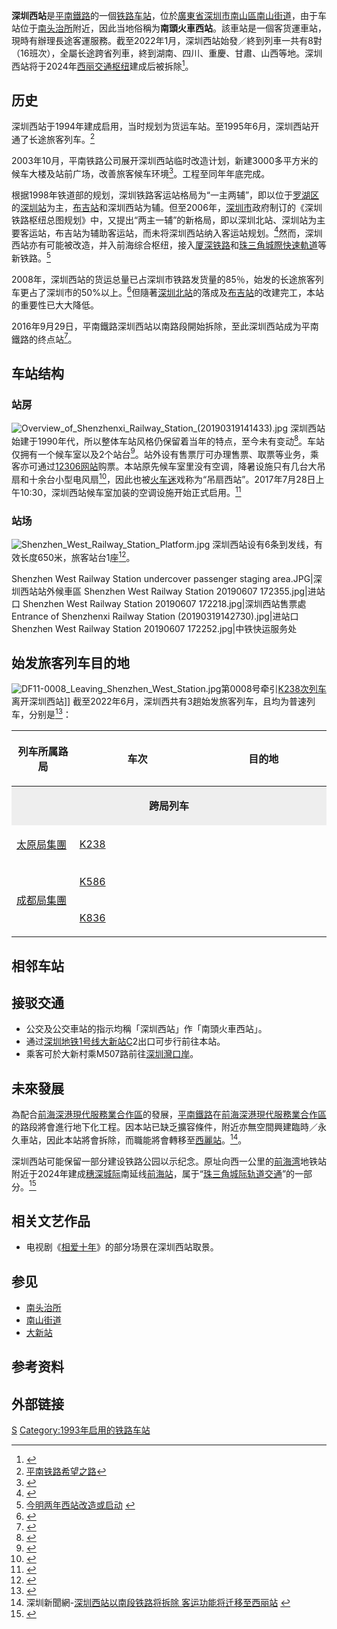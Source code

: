{{Infobox China railway station 
|车站名称 = 深圳西站
|图片 = Shenzhen West Railway Station 2015.jpg
|图片介紹 = 拍摄于2019年6月
|其他名称= 
|车站名称拼音 = Shenzhenxi Zhan
|英文名称=Shenzhenxi Railway Station
|车站代码= 23951<ref>根据《中华人民共和国铁路车站代码》（GB/T10302-2010）</ref><ref>{{Cite web |url=http://yupiao.info/klb/station/%E6%B7%B1%E5%9C%B3%E8%A5%BF |title=深圳西站 车站资料 |access-date=2022-01-10 |archive-date=2016-03-04 |archive-url=https://web.archive.org/web/20160304125318/http://yupiao.info/klb/station/%E6%B7%B1%E5%9C%B3%E8%A5%BF |dead-url=no }}</ref>
|电报码= OSQ
|拼音码= SZX
|车站类型= 货客运站
|始建时间=
|开通运营= 1993年
|车站位置 = [[廣東省|廣東省]][[深圳市|深圳市]][[南山區_(深圳市)|南山區]][[南山街道_(深圳市)|南山街道]][[月亮灣大道|月亮灣大道]]
|归属 = [[中國鐵路廣州局集團有限公司|國鐵廣州局集團]][[平南铁路有限公司|平南铁路有限公司]]
|使用状态= 使用中
|线路 = [[平南鐵路|平南鐵路]]
|车站等级 = [[三等站_(中鐵)|三等站]]
|月台数目 = 2
|侧式站台=1
|岛式站台=1
|站台面 = 3	
|股道数目 =6
|正线= 1
|到发线=3 
|其它线= 2
|坐标 = {{coord|22|31|53|N|113|54|10|E|region:CN_type:railwaystation|display=inline,title}}
|网站 =
|站线配置图={{深圳西站RDT}}
}}
'''深圳西站'''是[[平南鐵路|平南鐵路]]的一個[[铁路车站|铁路车站]]，位於[[廣東省|廣東省]][[深圳市|深圳市]][[南山區_(深圳市)|南山區]][[南山街道_(深圳市)|南山街道]]，由于车站位于[[南头_(深圳)|南头治所]]附近，因此当地俗稱为'''南頭火車西站'''。該車站是一個客货運車站，現時有辦理長途客運服務。截至2022年1月，深圳西站始發／終到列車一共有8對（16班次），全屬长途跨省列車，終到湖南、四川、重慶、甘肅、山西等地。深圳西站将于2024年[[西丽站_(平南铁路)|西丽交通枢纽]]建成后被拆除<ref>{{Cite web|title=未来深圳西站按规划将搬迁至西丽站|url=http://shenzhen.sina.com.cn/news/s/2016-09-29/detail-ifxwkzyk0575162.shtml|access-date=2021-05-28|work=shenzhen.sina.com.cn}}</ref>。

==历史==
深圳西站于1994年建成启用，当时规划为货运车站。至1995年6月，深圳西站开通了长途旅客列车。<ref>[http://sztb.gov.cn/gov/detail.aspx?paraID=655&clsID=188&pid=188 平南铁路希望之路]{{dead link|date=2018年3月 |bot=InternetArchiveBot |fix-attempted=yes }}</ref>

2003年10月，平南铁路公司展开深圳西站临时改造计划，新建3000多平方米的候车大楼及站前广场，改善旅客候车环境<ref>{{Cite web |url=http://www.southcn.com/news/dishi/shenzhen/shizheng/200311300366.htm |title=深圳西站临时改造计划中的主体工程候车大楼完工 |access-date=2009-09-06 |archive-date=2016-03-04 |archive-url=https://web.archive.org/web/20160304213609/http://www.southcn.com/news/dishi/shenzhen/shizheng/200311300366.htm |dead-url=no }}</ref>。工程至同年年底完成。

根据1998年铁道部的规划，深圳铁路客运站格局为“一主两辅”，即以位于[[罗湖区|罗湖区]]的[[深圳站|深圳站]]为主，[[深圳东站|布吉站]]和深圳西站为辅。但至2006年，[[深圳市|深圳市]]政府制订的《深圳铁路枢纽总图规划》中，又提出“两主一辅”的新格局，即以深圳北站、深圳站为主要客运站，布吉站为辅助客运站，而未将深圳西站纳入客运站规划。<ref>{{Cite web |url=http://shenzhen.auto.sohu.com/20121009/n354501416.shtml |title=深圳的迷你火车站 每日仅有三趟列车停靠 |access-date=2012-10-13 |archive-date=2019-08-14 |archive-url=https://web.archive.org/web/20190814011626/http://shenzhen.auto.sohu.com/20121009/n354501416.shtml |dead-url=no }}</ref>然而，深圳西站亦有可能被改造，并入前海综合枢纽，接入[[厦深铁路|厦深铁路]]和[[珠三角城際快速軌道|珠三角城際快速軌道]]等新铁路。<ref>[http://www.oeeee.com/a/20130128/1068011.html 今明两年西站改造或启动] {{Wayback|url=http://www.oeeee.com/a/20130128/1068011.html |date=20130131042802 }}</ref>

2008年，深圳西站的货运总量已占深圳市铁路发货量的85％，始发的长途旅客列车更占了深圳市的50%以上。<ref>{{Cite web |url=http://www.banq.cn/html/5591.htm |title=前海变身钱海：火车西站将先整容，后北移 |access-date=2009-09-06 |archive-date=2020-08-07 |archive-url=https://web.archive.org/web/20200807222143/http://www.banq.cn/html/5591.htm |dead-url=no }}</ref>但隨著[[深圳北站|深圳北站]]的落成及[[深圳東站|布吉站]]的改建完工，本站的重要性已大大降低。

2016年9月29日，平南鐵路深圳西站以南路段開始拆除，至此深圳西站成为平南鐵路的终点站<ref name="demolish">{{Cite web |url=http://jt.sz.bendibao.com/news/2016929/781994.htm |title=深圳平南铁路开拆 拆除段位深圳西站以南线路 |access-date=2017-08-09 |archive-date=2017-04-12 |archive-url=https://web.archive.org/web/20170412061441/http://jt.sz.bendibao.com/news/2016929/781994.htm |dead-url=no }}</ref>。

==车站结构==
===站房===
[[File:Overview_of_Shenzhenxi_Railway_Station_(20190319141433).jpg|thumb]]
深圳西站始建于1990年代，所以整体车站风格仍保留着当年的特点，至今未有变动<ref>{{Cite web |url=http://sz.bendibao.com/wei/2016728/3588.shtm |title=讲真，在深圳这里拍照或被拘留！ |access-date=2017-08-09 |archive-url=https://web.archive.org/web/20170809130651/http://sz.bendibao.com/wei/2016728/3588.shtm |archive-date=2017-08-09 |dead-url=yes }}</ref>。车站仅拥有一个候车室以及2个站台<ref>{{Cite web |url=http://city.finance.sina.com.cn/city/2009-06-18/113144.html |title=深圳西站的去与留引发各方关注(图) |access-date=2017-08-09 |archive-date=2017-08-09 |archive-url=https://web.archive.org/web/20170809131356/http://city.finance.sina.com.cn/city/2009-06-18/113144.html |dead-url=no }}</ref>。站外设有售票厅可办理售票、取票等业务，乘客亦可通过[[12306网站|12306网站]]购票。本站原先候车室里没有空调，降暑设施只有几台大吊扇和十余台小型电风扇<ref>{{cite news|author=秦兴梅; 翁晓琳|url=http://finance.ifeng.com/a/20120726/6822329_0.shtml|title=这个西站，真是深圳的？|publisher=[[深圳商报|深圳商报]]|date=2012-07-26|accessdate=2019-03-23|archiveurl=https://web.archive.org/web/20190323121343/http://finance.ifeng.com/a/20120726/6822329_0.shtml|archivedate=2019-03-23}}</ref>，因此也被[[火车迷|火车迷]]戏称为“吊扇西站”。2017年7月28日上午10:30，深圳西站候车室加装的空调设施开始正式启用。<ref>{{Cite web|url=http://news.163.com/17/0728/16/CQEOCSLJ000187VE.html|title=泪崩！等了22年 深圳这个候车站终于有空调了_网易新闻|accessdate=2018-04-21|last=网易|work=news.163.com|archive-url=https://web.archive.org/web/20180421232349/http://news.163.com/17/0728/16/CQEOCSLJ000187VE.html|archive-date=2018-04-21|dead-url=yes}}</ref>

===站场===
[[File:Shenzhen_West_Railway_Station_Platform.jpg|thumb]]
深圳西站设有6条到发线，有效长度650米，旅客站台1座<ref>{{cite article|title=平南铁路改造综合规划|url=http://jtys.sz.gov.cn/zwgk/xxgkml/ghjh/zxgh/201506/P020180315414546778533.doc|publisher=深圳市交通运输局|year=2014|access-date=2019-09-28|archive-url=https://web.archive.org/web/20190928031215/http://jtys.sz.gov.cn/zwgk/xxgkml/ghjh/zxgh/201506/P020180315414546778533.doc|archive-date=2019-09-28|dead-url=yes}}</ref>。
<gallery>
Shenzhen West Railway Station undercover passenger staging area.JPG|深圳西站站外候車區
Shenzhen West Railway Station 20190607 172355.jpg|进站口
Shenzhen West Railway Station 20190607 172218.jpg|深圳西站售票處
Entrance of Shenzhenxi Railway Station (20190319142730).jpg|进站口
Shenzhen West Railway Station 20190607 172252.jpg|中铁快运服务处
</gallery>

== 始发旅客列车目的地 ==
[[File:DF11-0008_Leaving_Shenzhen_West_Station.jpg|thumb]]第0008号牵引[[K237/240、K238/239次列车|K238次列车]]离开深圳西站]]
截至2022年6月，深圳西共有3趟始发旅客列车，且均为普速列车，分别是<ref>{{Cite web |url=https://kyfw.12306.cn/otn/czxx/init |title=中国铁路客户服务中心 |accessdate=2016-04-07 |archive-date=2016-10-17 |archive-url=https://web.archive.org/web/20161017023252/https://kyfw.12306.cn/otn/czxx/init |dead-url=no }}</ref>：
{| class="wikitable sortable" style="font-size: 90%"
!width=20% |列车所属路局
!车次
!目的地
|-
|style="background:#eee;" colspan="3"|<center>'''跨局列车'''</center>
|-
|[[太原局集團|太原局集團]]
|[[K237/240、K238/239次列车|K238]]
|{{站|太原}}
|-
|rowspan=2|[[成都局集團|成都局集團]]
|[[K586/587、K588/585次列车|K586]]
|{{站|成都}}
|-
|[[K836/837、K835/838次列車|K836]]
|{{站|重慶北}}
|}

==相邻车站==
{{start rail box|[[中国铁路|中国铁路]]}}
{{s-inop|[[西丽站_(平南铁路)|西丽站]]}}
{{s-line|[[平南铁路|平南铁路]]<br/>[[平南铁路车站列表#深圳西站至蛇口站的支线|蛇口线]]}}
{{s-inop|[[妈湾站|妈湾站]]<br/>[[蛇口西站|蛇口西站]]}}
{{end box}}

== 接驳交通 ==
* 公交及公交車站的指示均稱「深圳西站」作「南頭火車西站」。
* 通过[[深圳地铁|深圳地铁]][[深圳地铁1号线|1号线]][[大新站_(深圳)|大新站]]C2出口可步行前往本站。
* 乘客可於大新村乘M507路前往[[深圳灣口岸|深圳灣口岸]]。
{{深圳公交巴士列表|车站名=南头火车西站|36|58|229|M518}}

== 未來發展 ==
為配合[[前海深港現代服務業合作區|前海深港現代服務業合作區]]的發展，[[平南鐵路|平南鐵路]]在[[前海深港現代服務業合作區|前海深港現代服務業合作區]]的路段將會進行地下化工程。因本站已缺乏擴容條件，附近亦無空間興建臨時／永久車站，因此本站將會拆除，而職能將會轉移至[[西麗站_(平南鐵路)|西麗站]]。<ref>深圳新聞網-[http://www.sznews.com/news/content/2015-08/25/content_12158974.htm 深圳西站以南段铁路将拆除 客运功能将迁移至西丽站] {{Wayback|url=http://www.sznews.com/news/content/2015-08/25/content_12158974.htm |date=20150828092945 }}</ref>。

深圳西站可能保留一部分建设铁路公园以示纪念。原址向西一公里的[[前海灣站|前海湾]]地铁站附近于2024年建成[[穗深城际铁路|穗深城际]]南延线[[前海站_(国铁)|前海站]]，属于“[[珠江三角洲地区城际轨道交通|珠三角城际轨道交通]]”的一部分。<ref>{{Cite web|title=穗莞深城际延长线计划年底开工，线路图曝光！设西乡前海2座站_铁路|url=http://www.sohu.com/a/336111978_161795|access-date=2021-05-28|work=www.sohu.com|language=en}}</ref>

==相关文艺作品==
*电视剧《[[相爱十年|相爱十年]]》的部分场景在深圳西站取景。

== 参见 ==
{{Portal|鐵路|P train.svg}}
* [[南头_(深圳)|南头治所]]
* [[南山街道_(深圳市)|南山街道]]
* [[大新站_(深圳)|大新站]]

==参考资料==
{{Reflist}}

==外部链接==
{{Commonscat|Shenzhen West Railway Station}}
{{平南鐵路}}
{{深圳铁路枢纽}}
{{珠三角交通}}
{{深圳}}

[[Category:南山区铁路车站_(深圳市)|S]]
[[Category:1993年启用的铁路车站|Category:1993年启用的铁路车站]]
